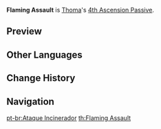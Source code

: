{{Talent Infobox
|image         = Talent Flaming Assault.png
|character     = Thoma
|type          = 4th Ascension Passive
|info          = DMG dealt by [[Crimson Ooyoroi]]'s Fiery Collapse is increased by 2.2% of Thoma's Max HP.
|scale_att1    = HP
|utility1      = Flat DMG Increase
}}
'''Flaming Assault''' is [[Thoma]]'s [[4th Ascension Passive]].

==Preview==
{{Preview
|file=Flaming Assault Preview
}}

==Other Languages==
{{Other Languages
|en      = Flaming Assault
|zhs     = 烈火攻燔
|zhs_rm  = Liè huǒgōng fán
|zht     = 烈火攻燔
|zht_rm  = Liè huǒgōng fán
|zh_tl   = 
|ja      = 進撃の烈炎
|ja_rm   = Shingeki no Retsuen
|ja_tl   = Blazing Assault
|ko      = 집어삼키는 불길
|ko_rm   = Jip'eosamkineun Bulgil
|ko_tl   = Devouring Flame
|es      = Ofensiva incineradora
|es_tl   = Incinerating Assault
|fr      = Assaut enflammé
|fr_tl   = Flaming Assault
|ru      = Пламенная атака
|ru_tl   = Flaming Attack
|th      = Flaming Assault
|vi      = Ngọn Lửa Mãnh Liệ
|vi_tl   = 
|de      = Flammenangriff
|de_tl   = Flaming Assault
|id      = Flaming Assault
|pt      = Ataque Incinerador
|pt_tl   = Incinerator Attack
}}
{{Clr}}

==Change History==
{{Change History|2.2}}

==Navigation==
{{Talent Navbox|Thoma}}

[[pt-br:Ataque Incinerador]]
[[th:Flaming Assault]]